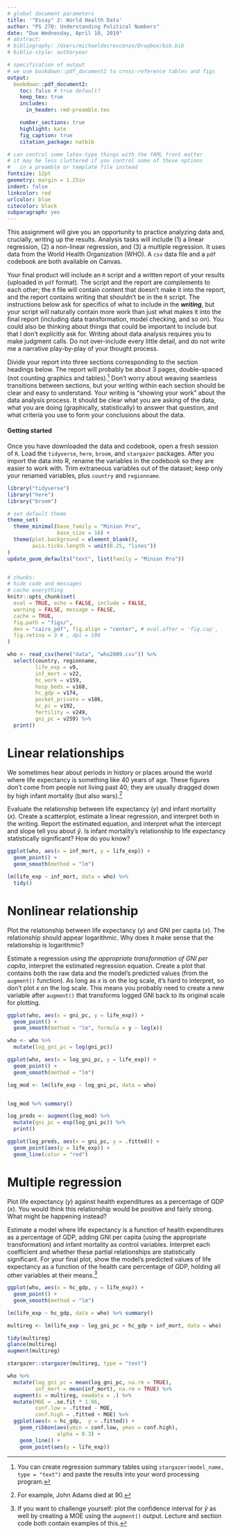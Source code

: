 ```yaml
---
# global document parameters
title: '"Essay" 2: World Health Data'
author: "PS 270: Understanding Political Numbers"
date: "Due Wednesday, April 10, 2019"
# abstract: 
# bibliography: /Users/michaeldecrescenzo/Dropbox/bib.bib
# biblio-style: authoryear

# specification of output
# we use bookdown::pdf_document2 to cross-reference tables and figs
output: 
  bookdown::pdf_document2: 
    toc: false # true default?
    keep_tex: true
    includes: 
      in_header: rmd-preamble.tex

    number_sections: true
    highlight: kate
    fig_caption: true
    citation_package: natbib

# can control some latex-type things with the YAML front matter
# it may be less cluttered if you control some of these options 
#   in a preamble or template file instead
fontsize: 12pt
geometry: margin = 1.25in
indent: false
linkcolor: red
urlcolor: blue 
citecolor: black
subparagraph: yes
---
```



This assignment will give you an opportunity to practice analyzing data and, crucially, writing up the results. Analysis tasks will include (1) a linear regression, (2) a non-linear regression, and (3) a multiple regression. It uses data from the World Health Organization (WHO). A `csv` data file and a `pdf` codebook are both available on Canvas.

Your final product will include an `R` script and a written report of your results (uploaded in `pdf` format). The script and the report are complements to each other; the `R` file will contain content that doesn't make it into the report, and the report contains writing that shouldn't be in the `R` script. The instructions below ask for specifics of what to include in the ***writing***, but your script will naturally contain more work than just what makes it into the final report (including data transformation, model checking, and so on). You could also be thinking about things that could be important to include but that I don't explicitly ask for. Writing about data analysis requires you to make judgment calls. Do not over-include every little detail, and do not write me a narrative play-by-play of your thought process.\footnote{
 Tell me what you did, but don't overshare everything that you are thinking. First-person writing is allowed as long as it is not abused. A good example: "Figure 1 suggests that the variables are logarithmically related, so I estimated the regression where $y$ is a function of $\log(x)$." A bad example: "When I made the plot, I thought, \emph{hmm, that doesn't look like a straight line}, and so I thought I would try transforming the $x$ variable using\ldots"
}


Divide your report into three sections corresponding to the section headings below. The report will probably be about 3 pages, double-spaced (not counting graphics and tables).^[
  You can create regression summary tables using `stargazer(model_name, type = "text")` and paste the results into your word processing program.
]
Don't worry about weaving seamless transitions between sections, but your writing within each section should be clear and easy to understand. Your writing is "showing your work" about the data analysis process. It should be clear what you are asking of the data, what you are doing (graphically, statistically) to answer that question, and what criteria you use to form your conclusions about the data.
<!-- Not everything you create in R will appear in the essay -->

#### Getting started
Once you have downloaded the data and codebook, open a fresh session of `R`. Load the `tidyverse`, `here`, `broom`, and `stargazer` packages. 
  <!-- stargazer? -->
After you import the data into R, rename the variables in the codebook so they are easier to work with. Trim extraneous variables out of the dataset; keep only your renamed variables, plus `country` and `regionname`.





<!-- Logan's project: healthcare spending/costs ~ GDP per capita

- also health system -->

```r
library("tidyverse")
library("here")
library("broom")

# set default theme
theme_set(
  theme_minimal(base_family = "Minion Pro",
                base_size = 16) + 
  theme(plot.background = element_blank(),
        axis.ticks.length = unit(0.25, "lines"))
) 
update_geom_defaults("text", list(family = "Minion Pro"))


# chunks:
# hide code and messages
# cache everything
knitr::opts_chunk$set(
  eval = TRUE, echo = FALSE, include = FALSE,
  warning = FALSE, message = FALSE, 
  cache = TRUE, 
  fig.path = "figs/", 
  dev = "cairo_pdf", fig.align = "center", # eval.after = 'fig.cap', 
  fig.retina = 3 # , dpi = 100 
)
```







```r
who <- read_csv(here("data", "who2009.csv")) %>%
  select(country, regionname, 
         life_exp = v9,
         inf_mort = v22,
         hc_work = v159,
         hosp_beds = v168,
         hc_gdp = v174,
         pocket_private = v186,
         hc_pc = v192,
         fertility = v249,
         gni_pc = v259) %>%
  print()
```



# Linear relationships

We sometimes hear about periods in history or places around the world where life expectancy is something like 40 years of age. These figures don't come from people not living past 40; they are usually dragged down by high infant mortality (but also wars).^[
  For example, John Adams died at 90.
]

Evaluate the relationship between life expectancy ($y$) and infant mortality ($x$). Create a scatterplot, estimate a linear regression, and interpret both in the writing. Report the estimated equation, and interpret what the intercept and slope tell you about $\hat{y}$. Is infant mortality's relationship to life expectancy statistically significant? How do you know?

```r
ggplot(who, aes(x = inf_mort, y = life_exp)) +
  geom_point() +
  geom_smooth(method = "lm")
```


```r
lm(life_exp ~ inf_mort, data = who) %>%
  tidy()
```


# Nonlinear relationship

Plot the relationship between life expectancy ($y$) and GNI per capita ($x$). The relationship should appear logarithmic. Why does it make sense that the relationship is logarithmic? 

Estimate a regression *using the appropriate transformation of GNI per capita*, interpret the estimated regression equation. Create a plot that contains both the raw data and the model's predicted values (from the `augment()` function). As long as $x$ is on the log scale, it's hard to interpret, so don't plot $x$ on the log scale. This means you probably need to create a new variable after `augment()` that transforms logged GNI back to its original scale for plotting.

```r
ggplot(who, aes(x = gni_pc, y = life_exp)) +
  geom_point() +
  geom_smooth(method = "lm", formula = y ~ log(x))
```


```r
who <- who %>%
  mutate(log_gni_pc = log(gni_pc))
```

```r
ggplot(who, aes(x = log_gni_pc, y = life_exp)) +
  geom_point() +
  geom_smooth(method = "lm")
```

```r
log_mod <- lm(life_exp ~ log_gni_pc, data = who)


log_mod %>% summary()
```


```r
log_preds <- augment(log_mod) %>%
  mutate(gni_pc = exp(log_gni_pc)) %>%
  print()

ggplot(log_preds, aes(x = gni_pc, y = .fitted)) +
  geom_point(aes(y = life_exp)) +
  geom_line(color = "red")
```


# Multiple regression

Plot life expectancy ($y$) against health expenditures as a percentage of GDP ($x$). You would think this relationship would be positive and fairly strong. What might be happening instead? 

Estimate a model where life expectancy is a function of health expenditures as a percentage of GDP, adding GNI per capita (using the appropriate transformation) and infant mortality as control variables. Interpret each coefficient and whether these partial relationships are statistically significant. For your final plot, show the model's predicted values of life expectancy as a function of the health care percentage of GDP, holding all other variables at their means.^[
  If you want to challenge yourself: plot the confidence interval for $\hat{y}$ as well by creating a MOE using the `augment()` output. Lecture and section code both contain examples of this.
]


```r
ggplot(who, aes(x = hc_gdp, y = life_exp)) +
  geom_point() +
  geom_smooth(method = "lm")

lm(life_exp ~ hc_gdp, data = who) %>% summary()

```


```r
multireg <- lm(life_exp ~ log_gni_pc + hc_gdp + inf_mort, data = who)

tidy(multireg)
glance(multireg)
augment(multireg)

stargazer::stargazer(multireg, type = "text")
```



```r

who %>%
  mutate(log_gni_pc = mean(log_gni_pc, na.rm = TRUE),
         inf_mort = mean(inf_mort), na.rm = TRUE) %>%
  augment(x = multireg, newdata = .) %>%
  mutate(MOE = .se.fit * 1.96,
         conf.low = .fitted - MOE,
         conf.high = .fitted + MOE) %>%
  ggplot(aes(x = hc_gdp,  y = .fitted)) +
    geom_ribbon(aes(ymin = conf.low, ymax = conf.high),
                alpha = 0.3) +
    geom_line() +
    geom_point(aes(y = life_exp))


```
